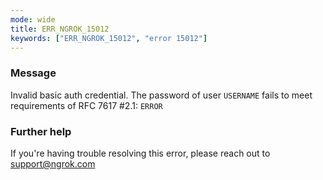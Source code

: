 ```yaml
---
mode: wide
title: ERR_NGROK_15012
keywords: ["ERR_NGROK_15012", "error 15012"]
---
```



### Message

Invalid basic auth credential. The password of user `USERNAME` fails to meet requirements of RFC 7617 #2.1: `ERROR`

<ErrorDetails />

### Further help

If you're having trouble resolving this error, please reach out to [support@ngrok.com](mailto:support@ngrok.com?subject=Help%20with%20ERR_NGROK_15012)
